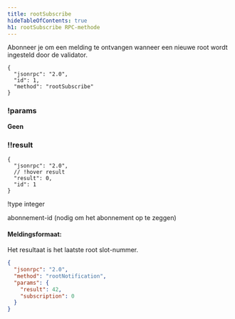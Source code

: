 ```yaml
---
title: rootSubscribe
hideTableOfContents: true
h1: rootSubscribe RPC-methode
---
```


Abonneer je om een melding te ontvangen wanneer een nieuwe root wordt ingesteld
door de validator.

<APIMethod>

```jsonc !!request
{
  "jsonrpc": "2.0",
  "id": 1,
  "method": "rootSubscribe"
}
```

### !params

**Geen**

### !!result

```jsonc !response
{
  "jsonrpc": "2.0",
  // !hover result
  "result": 0,
  "id": 1
}
```

!type integer

abonnement-id (nodig om het abonnement op te zeggen)

</APIMethod>

#### Meldingsformaat:

Het resultaat is het laatste root slot-nummer.

```json
{
  "jsonrpc": "2.0",
  "method": "rootNotification",
  "params": {
    "result": 42,
    "subscription": 0
  }
}
```
